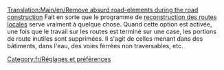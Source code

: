 [[Translation:Main/en/Remove absurd road-elements during the road construction]]
Fait en sorte que le programme de [[Main/en/Municipalité/Fr#Financer la construction locale de routes|reconstruction des routes locales]] serve vraiment à quelque chose. Quand cette option est activée, une fois que le travail sur les routes est terminé sur une case, les portions de route inutiles sont supprimées. Il s'agit de celles menant dans des bâtiments, dans l'eau, des voies ferrées non traversables, etc.
[[Category:fr/Réglages et préférences]]